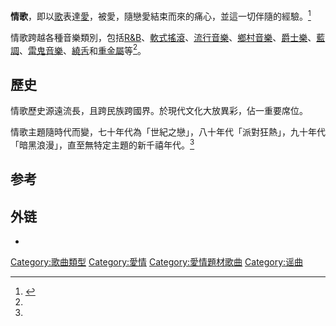 {{Otheruses|Love song (消歧義)}}
'''情歌'''，即以[[歌|歌]]表達[[愛|愛]]，被愛，隨戀愛結束而來的痛心，並這一切伴隨的經驗。<ref name="ezine">{{cite web |title=Love Songs and Their Meanings Throughout History |author=Anna M Everskemper |publisher=Ezine @rticles}}</ref>

情歌跨越各種音樂類別，包括[[R&B|R&B]]、[[軟式搖滾|軟式搖滾]]、[[流行音樂|流行音樂]]、[[鄉村音樂|鄉村音樂]]、[[爵士樂|爵士樂]]、[[藍調|藍調]]、[[雷鬼音樂|雷鬼音樂]]、[[繞舌|繞舌]]和[[重金屬音樂|重金屬]]等<ref name="ezine" />。

==歷史==
情歌歷史源遠流長，且跨民族跨國界。於現代文化大放異彩，佔一重要席位。{{來源請求}}

情歌主題隨時代而變，七十年代為「世紀之戀」，八十年代「派對狂熱」，九十年代「暗黑浪漫」，直至無特定主題的新千禧年代。<ref name="ezine" />

==参考==
{{reflist}}

==外链==
* {{cite web |url=http://top40.about.com/od/top10lists/tp/top100lovesongs.htm |title=Top 100 Best Love Songs Of All Time |publisher=[[About.com|About.com]] |work=Top 40 / Pop |access-date=2014-09-09 |archive-date=2016-11-20 |archive-url=https://web.archive.org/web/20161120012546/http://top40.about.com/od/top10lists/tp/top100lovesongs.htm |dead-url=no }}

[[Category:歌曲類型|Category:歌曲類型]]
[[Category:愛情|Category:愛情]]
[[Category:愛情題材歌曲|Category:愛情題材歌曲]]
[[Category:谣曲|Category:谣曲]]


{{song-stub}}